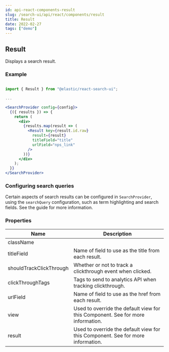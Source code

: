 ```yaml
---
id: api-react-components-result
slug: /search-ui/api/react/components/result
title: Result
date: 2022-02-27
tags: ["demo"]
---
```


## Result

Displays a search result.

### Example

```jsx

import { Result } from "@elastic/react-search-ui";

...

<SearchProvider config={config}>
  {({ results }) => {
    return (
      <div>
        {results.map(result => (
          <Result key={result.id.raw}
            result={result}
            titleField="title"
            urlField="nps_link"
          />
        ))}
      </div>
    );
  }}
</SearchProvider>
```

### Configuring search queries

Certain aspects of search results can be configured in `SearchProvider`, using the `searchQuery` configuration, such as
term highlighting and search fields. See the <DocLink
  id="api-configuration"
  section="search-query-queryconfig"
  text="Search Query Configuration"
/> guide
for more information.

### Properties

| Name                    | Description                                                                                                                                                                                                   |
| ----------------------- | ------------------------------------------------------------------------------------------------------------------------------------------------------------------------------------------------------------- |
| className               |                                                                                                                                                                                                               |
| titleField              | Name of field to use as the title from each result.                                                                                                                                                           |
| shouldTrackClickThrough | Whether or not to track a clickthrough event when clicked.                                                                                                                                                    |
| clickThroughTags        | Tags to send to analytics API when tracking clickthrough.                                                                                                                                                     |
| urlField                | Name of field to use as the href from each result.                                                                                                                                                            |
| view                    | Used to override the default view for this Component. See <DocLink id="guides-customizing-styles-and-html" section="customizing-html" text="Customization: Component views and HTML" /> for more information. |
| result                  | Used to override the default view for this Component. See <DocLink id="guides-customizing-styles-and-html" section="customizing-html" text="Customization: Component views and HTML" /> for more information. |
